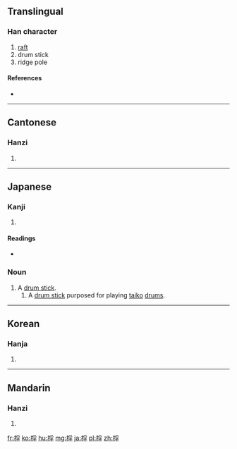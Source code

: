 ==Translingual==

===Han character===
{{Han char|rn=75|rad=木|as=07|sn=11|four=42947|canj=DBND}}

# [[raft]]
# drum stick
# ridge pole

====References====
* {{Han ref|kx=0527.060|dkj=14807|dj=0915.250|hdz=21217.080|uh=6874|ud=26740|bh=D5BE|bd=54718}}

----

==Cantonese==

===Hanzi===
{{yue-hanzi|jyut=|y=fu1}}

# {{defn|lang=yue|sort=木07}}

----

==Japanese==

===Kanji===
{{ja-kanji|grade=|rs=木07}}

# {{defn|lang=ja|sort=木07}}

====Readings====
* {{ja-readings|on=[[ふ]] (fu)|kun=[[ばち]] (bachi), [[いかだ]] (ikada)}}

===Noun===
{{ja-noun|ばち}}

# A [[drum stick]].
## A [[drum stick]] purposed for playing [[taiko]] [[drum|drums]].

----

==Korean==

===Hanja===
{{ko-hanja|hangeul=부|eumhun=|rv=bu|mr=pu|y=pu}}

# {{defn|lang=ko|sort=木07}}

----

==Mandarin==

===Hanzi===
{{cmn-hanzi|pin=[[fú]] ([[fu2]])|wg=fu<sup>2</sup>}}

# {{defn|lang=cmn|sort=木07}}

[[fr:桴]]
[[ko:桴]]
[[hu:桴]]
[[mg:桴]]
[[ja:桴]]
[[pl:桴]]
[[zh:桴]]